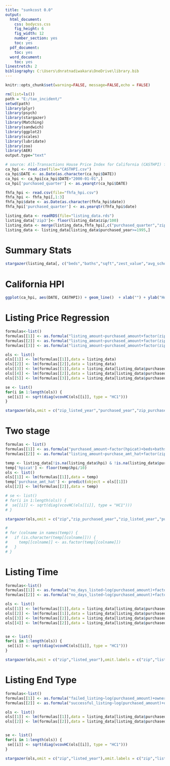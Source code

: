 ```yaml
---
title: "sunkcost 0.0"
output:
  html_document:
    css: bodycss.css
    fig_height: 6
    fig_width: 12
    number_section: yes
    toc: yes
  pdf_document:
    toc: yes
  word_document:
    toc: yes
linestretch: 2
bibliography: C:\Users\dnratnadiwakara\OneDrive\library.bib
---
```


```r
knitr::opts_chunk$set(warning=FALSE, message=FALSE,echo = FALSE)
```


```r
rm(list=ls())
path = "E:/tax_incident/"
setwd(path)
library(plyr)
library(psych)
library(stargazer)
library(Matching)
library(sandwich)
library(ggplot2)
library(scales)
library(lubridate)
library(zoo)
library(AER)
output.type="text"

# source: All-Transactions House Price Index for California (CASTHPI) from https://fred.stlouisfed.org/series/CASTHPI
ca_hpi <- read.csv(file="CASTHPI.csv")
ca_hpi$DATE <- as.Date(as.character(ca_hpi$DATE))
ca_hpi <- ca_hpi[ca_hpi$DATE>"2000-01-01",]
ca_hpi['purchased_quarter'] <- as.yearqtr(ca_hpi$DATE)

fhfa_hpi <- read.csv(file="fhfa_hpi.csv")
fhfa_hpi <- fhfa_hpi[,1:3]
fhfa_hpi$date <- as.Date(as.character(fhfa_hpi$date))
fhfa_hpi['purchased_quarter'] <- as.yearqtr(fhfa_hpi$date)

listing_data <- readRDS(file="listing_data.rds")
listing_data['zip3']<- floor(listing_data$zip/100)
listing_data <- merge(listing_data,fhfa_hpi[,c("purchased_quarter","zip3","hpi")],all.x = TRUE, by=c("purchased_quarter","zip3"))
listing_data <- listing_data[listing_data$purchased_year>=1995,]


```

# Summary Stats
```r
stargazer(listing_data[, c("beds","baths","sqft","zest_value","avg_school_rating","avg_school_distance","age","Lot","Lastremodelyear","purchased_amount","listing_amount","ownership_years","purchased_year","listed_year","no_days_listed")], type = output.type, summary.stat = c("mean", "sd", "p25", "median", "p75", "n"),notes = "Houses sold in 2016")
```

# California HPI
```r
ggplot(ca_hpi, aes(DATE, CASTHPI)) + geom_line()  + xlab("") + ylab("House Price Index")+ theme_bw(base_size = 14)
```

# Listing Price Regression
```r
formulas<-list()
formulas[[1]] <- as.formula("listing_amount~purchased_amount+factor(zip_listed_year)+beds+baths+sqft+avg_school_rating+factor(purchased_year)")
formulas[[2]] <- as.formula("listing_amount~purchased_amount+factor(zip_listed_year)+beds+baths+sqft+avg_school_rating+age+Lot+walk_score+factor(remodeled_before_listing)+factor(purchased_year)")
formulas[[3]] <- as.formula("listing_amount~purchased_amount+factor(zip_listed_year)+beds+baths+sqft+avg_school_rating+age+Lot+walk_score+factor(remodeled_before_listing)+zest_value+factor(zip_purchased_year)+factor(zip)+ownership_years")

ols <- list()
ols[[1]] <- lm(formulas[[1]],data = listing_data)
ols[[2]] <- lm(formulas[[2]],data = listing_data)
ols[[3]] <- lm(formulas[[1]],data = listing_data[listing_data$purchased_year>2005 & listing_data$purchased_year<=2012,])
ols[[4]] <- lm(formulas[[2]],data = listing_data[listing_data$purchased_year>2005 & listing_data$purchased_year<=2012,])
ols[[5]] <- lm(formulas[[3]],data = listing_data[listing_data$purchased_year>2005 & listing_data$purchased_year<=2012,])

se <- list()
for(i in 1:length(ols)) {
 se[[i]] <- sqrt(diag(vcovHC(ols[[i]], type = "HC1")))
}

stargazer(ols,omit = c("zip_listed_year","purchased_year","zip_purchased_year","zip"),omit.labels = c("zip * listed year","purchased year","zip purchased year","zip"),type=output.type,no.space = TRUE,omit.stat = c("f","rsq","ser"),notes= "Robust Standard Errors",column.labels = c("All years","All years","2005-2012","2005-2012"),multicolumn = TRUE,se=se)
```

# Two stage
```r
formulas <- list()
formulas[[1]] <- as.formula("purchased_amount~factor(hpicat)+beds+baths+sqft+factor(purchased_year)+avg_school_rating+Lot+age+ownership_years")
formulas[[2]] <- as.formula("listing_amount~purchase_amt_hat+factor(zip_listed_year)+beds+baths+sqft+avg_school_rating+factor(remodeled_before_listing)+Lot+age+ownership_years+factor(purchased_year)")

temp <- listing_data[!is.na(listing_data$hpi) & !is.na(listing_data$purchased_amount) & !is.na(listing_data$beds) & !is.na(listing_data$baths) & listing_data$purchased_year>=2000 & !is.na(listing_data$purchased_year) & !is.na(listing_data$sqft) & !is.na(listing_data$avg_school_rating) & !is.na(listing_data$age) & !is.na(listing_data$Lot),]
temp['hpicat'] <- floor(temp$hpi/10)
ols <- list()
ols[[1]] <- lm(formulas[[1]],data = temp)
temp['purchase_amt_hat'] <- predict(object = ols[[1]])
ols[[2]] <- lm(formulas[[2]],data = temp)

# se <- list()
# for(i in 1:length(ols)) {
#  se[[i]] <- sqrt(diag(vcovHC(ols[[i]], type = "HC1")))
# }

stargazer(ols,omit = c("zip","zip_purchased_year","zip_listed_year","purchased_year","listed_year","hpicat"),type=output.type,no.space = TRUE,omit.stat = c("f","ser"),notes= "Robust Standard Errors",column.labels = c("First Stage"),multicolumn = TRUE)

# 
# for (colname in names(temp)) {
#   if (is.character(temp[[colname]])) {
#     temp[[colname]] <- as.factor(temp[[colname]])
#   }
# }
```
# Listing Time
```r
formulas<-list()
formulas[[1]] <- as.formula("no_days_listed~log(purchased_amount)+factor(listed_year)+factor(zip)+log(zest_value)")
formulas[[2]] <- as.formula("no_days_listed~log(purchased_amount)+factor(listed_year)+factor(zip)+beds+baths+sqft+avg_school_rating+age+Lot+walk_score+factor(remodeled_before_listing)")

ols <- list()
ols[[1]] <- lm(formulas[[1]],data = listing_data[listing_data$purchased_year>2005 & listing_data$purchased_year<=2012 & is.finite(log(listing_data$purchased_amount)),])
ols[[2]] <- lm(formulas[[1]],data = listing_data[listing_data$purchased_year>2005 & listing_data$purchased_year<=2012 & is.finite(log(listing_data$purchased_amount))& listing_data$listing_end_type=="sale",])
ols[[3]] <- lm(formulas[[2]],data = listing_data[listing_data$purchased_year>2005 & listing_data$purchased_year<=2012 & is.finite(log(listing_data$purchased_amount)),])
ols[[4]] <- lm(formulas[[2]],data = listing_data[listing_data$purchased_year>2005 & listing_data$purchased_year<=2012 & is.finite(log(listing_data$purchased_amount))& listing_data$listing_end_type=="sale",])


se <- list()
for(i in 1:length(ols)) {
 se[[i]] <- sqrt(diag(vcovHC(ols[[i]], type = "HC1")))
}

stargazer(ols,omit = c("zip","listed_year"),omit.labels = c("zip","listed year"),type=output.type,no.space = TRUE,omit.stat = c("f","rsq","ser"),notes= "Robust Standard Errors and purchase year in (2005,2012)",se=se,column.labels = c("All Listing","Sold Listing","All Listing","Sold Listing"),multicolumn = TRUE)
```

# Listing End Type
```r
formulas<-list()
formulas[[1]] <- as.formula("failed_listing~log(purchased_amount)+ownership_years+factor(listed_year)+factor(zip)+log(zest_value)")
formulas[[2]] <- as.formula("successful_listing~log(purchased_amount)+ownership_years+factor(listed_year)+factor(zip)+log(zest_value)")

ols <- list()
ols[[1]] <- lm(formulas[[1]],data = listing_data[listing_data$purchased_year>2005 & listing_data$purchased_year<=2012 & is.finite(log(listing_data$purchased_amount)),])
ols[[2]] <- lm(formulas[[2]],data = listing_data[listing_data$purchased_year>2005 & listing_data$purchased_year<=2012 & is.finite(log(listing_data$purchased_amount)),])


se <- list()
for(i in 1:length(ols)) {
 se[[i]] <- sqrt(diag(vcovHC(ols[[i]], type = "HC1")))
}

stargazer(ols,omit = c("zip","listed_year"),omit.labels = c("zip","listed year"),type=output.type,no.space = TRUE,omit.stat = c("f","rsq","ser"),notes= "Robust Standard Errors and purchase year in (2005,2012)",se=se,column.labels = c("Pr(failiure)","Pr(success)"),multicolumn = TRUE)
```


